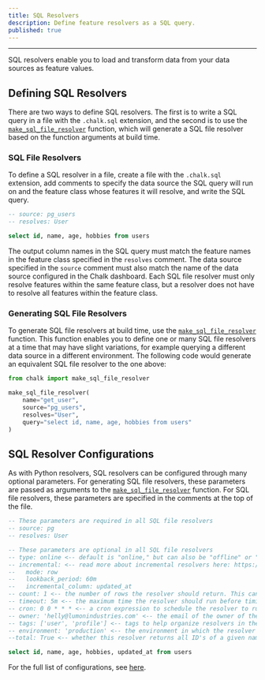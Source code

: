 ```yaml
---
title: SQL Resolvers
description: Define feature resolvers as a SQL query.
published: true
---
```


---

SQL resolvers enable you to load and transform data from your data sources as feature values.

## Defining SQL Resolvers

There are two ways to define SQL resolvers. The first is to write a SQL query in a file with the
`.chalk.sql` extension, and the second is to use the [`make_sql_file_resolver`](/api-docs#make_sql_file_resolver)
function, which will generate a SQL file resolver based on the function arguments at build time.

### SQL File Resolvers

To define a SQL resolver in a file, create a file with the `.chalk.sql` extension, add comments to specify
the data source the SQL query will run on and the feature class whose features it will resolve, and write
the SQL query.

```sql src/get_user.chalk.sql
-- source: pg_users
-- resolves: User

select id, name, age, hobbies from users

```

The output column names in the SQL query must match the feature names in the feature class specified in the
`resolves` comment. The data source specified in the `source` comment must also match the name of the data
source configured in the Chalk dashboard. Each SQL file resolver must only resolve features within the
same feature class, but a resolver does not have to resolve all features within the feature class.

### Generating SQL File Resolvers

To generate SQL file resolvers at build time, use the [`make_sql_file_resolver`](/api-docs#make_sql_file_resolver)
function. This function enables you to define one or many SQL file resolvers at a time that may have slight
variations, for example querying a different data source in a different environment. The following code
would generate an equivalent SQL file resolver to the one above:

```python src/make_user_resolver.py
from chalk import make_sql_file_resolver

make_sql_file_resolver(
    name="get_user",
    source="pg_users",
    resolves="User",
    query="select id, name, age, hobbies from users"
)
```

## SQL Resolver Configurations

As with Python resolvers, SQL resolvers can be configured through many optional parameters. For generating SQL
file resolvers, these parameters are passed as arguments to the [`make_sql_file_resolver`](/api-docs#make_sql_file_resolver)
function. For SQL file resolvers, these parameters are specified in the comments at the top of the file.

```sql
-- These parameters are required in all SQL file resolvers
-- source: pg
-- resolves: User

-- These parameters are optional in all SQL file resolvers
-- type: online <-- default is "online," but can also be "offline" or "streaming"
-- incremental: <-- read more about incremental resolvers here: https://docs.chalk.ai/docs/sql#incremental-queries
--   mode: row
--   lookback_period: 60m
--   incremental_column: updated_at
-- count: 1 <-- the number of rows the resolver should return. This can be set to 1, 'one', 'one_or_none', or 'all'
-- timeout: 5m <-- the maximum time the resolver should run before timing out
-- cron: 0 0 * * * <-- a cron expression to schedule the resolver to run at a specific time
-- owner: 'helly@lumonindustries.com' <-- the email of the owner of the resolver. Alerts can be routed to owners.
-- tags: ['user', 'profile'] <-- tags to help organize resolvers in the Chalk dashboard
-- environment: 'production' <-- the environment in which the resolver should run
--total: True <-- whether this resolver returns all ID's of a given namespace.

select id, name, age, hobbies, updated_at from users
```

For the full list of configurations, see [here](/docs/sql#configuration).
